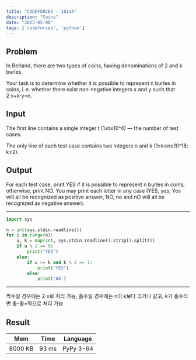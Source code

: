 ```yaml
---
title: "CODEFORCES - 1814A"
description: "Coins"
date: "2023-05-08"
tags: ['codeforces', 'python']
---
```

## Problem
In Berland, there are two types of coins, having denominations of 2 and k burles.

Your task is to determine whether it is possible to represent n
burles in coins, i. e. whether there exist non-negative integers x and y such that 2⋅x+k⋅y=n.


## Input
The first line contains a single integer t (1≤t≤10^4) — the number of test cases.

The only line of each test case contains two integers n and k (1≤k≤n≤10^18; k≠2).

## Output
For each test case, print YES if it is possible to represent n burles in coins; otherwise, print NO. You may print each letter in any case (YES, yes, Yes will all be recognized as positive answer, NO, no and nO will all be recognized as negative answer).

---
```python
import sys

n = int(sys.stdin.readline())
for i in range(n):
    u, k = map(int, sys.stdin.readline().strip().split())
    if u % 2 == 0:
        print("YES")
    else:
        if u >= k and k % 2 == 1:
            print("YES")
        else:
            print('NO')
```
---

짝수일 경우에는 2⋅x로 처리 가능, 홀수일 경우에는 n이 k보다 크거나 같고, k가 홀수라면 홀-홀=짝으로 처리 가능


## Result
| Mem      | Time | Language  |
|----------|------|-----------|
| 8000 KB | 93 ms | PyPy 3-64 |
